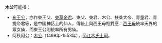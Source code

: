 '''木公'''可能指：

* [[东王公|东王公]]，亦作東王父、[[東華帝君|東華帝君]]、東父、東君、木公、扶桑大帝、青童君、青提帝君等，是中國神話上的仙人，傳統上與西王母相對應：[[西王母|西王母]]統率天界的眾女仙，而東王公則統率所有男仙。
* 阿秋阿公：[[木公_(土司)|木公]]（1499年-1553年），[[丽江|丽江]][[木氏土司|木氏土司]]。


{{disambig|cat=二字人名消歧义}}